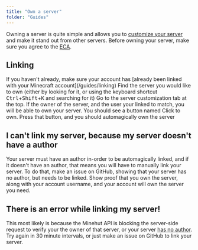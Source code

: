 ```yaml
---
title: "Own a server"
folder: "Guides"
---
```



Owning a server is quite simple and allows you to [customize your server](/docs/guides/customization) and make it stand out from other servers. Before owning your server, make sure you agree to the [ECA](Docs:legal/external-content-agreement).

## Linking

<Steps>

<Step title="Link your account">
    If you haven't already, make sure your account has [already been linked with your Minecraft account](/guides/linking)
</Step>

<Step title="Find your server">
Find the server you would like to own (either by looking for it, or using the keyboard shortcut <kbd>Ctrl</kbd>+<kbd>Shift</kbd>+<kbd>K</kbd> and searching for it)
</Step>

<Step title="Server customization tab">
Go to the server customization tab at the top.
</Step>

<Step title="Own the server">
If the owner of the server, and the user your linked to match, you will be able to own your server.
You should see a button named Click to own. Press that button, and you should automagically own the server
</Step> 

</Steps>

## I can't link my server, because my server doesn't have a author

Your server must have an author in-order to be automagically linked, and if it doesn't have an author, that means you will have to manually link your server. To do that, make an issue on GitHub, showing that your server has no author, but needs to be linked. Show proof that you own the server, along with your account username, and your account will own the server you need.

## There is an error while linking my server!
This most likely is because the Minehut API is blocking the server-side request to verify your the owner of that server, or your server [has no author](#i-cant-link-my-server-because-my-server-doesnt-have-a-author).
Try again in 30 minute intervals, or just make an issue on GitHub to link your server.